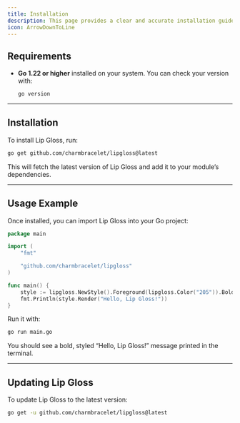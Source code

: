 ```yaml
---
title: Installation
description: This page provides a clear and accurate installation guide.
icon: ArrowDownToLine
---
```


## Requirements

* **Go 1.22 or higher** installed on your system.
  You can check your version with:

  ```sh
  go version
  ```

---

## Installation

To install Lip Gloss, run:

```sh
go get github.com/charmbracelet/lipgloss@latest
```

This will fetch the latest version of Lip Gloss and add it to your module’s dependencies.

---

## Usage Example

Once installed, you can import Lip Gloss into your Go project:

```go
package main

import (
    "fmt"

    "github.com/charmbracelet/lipgloss"
)

func main() {
    style := lipgloss.NewStyle().Foreground(lipgloss.Color("205")).Bold(true)
    fmt.Println(style.Render("Hello, Lip Gloss!"))
}
```

Run it with:

```sh
go run main.go
```

You should see a bold, styled “Hello, Lip Gloss!” message printed in the terminal.

---

## Updating Lip Gloss

To update Lip Gloss to the latest version:

```sh
go get -u github.com/charmbracelet/lipgloss@latest
```

